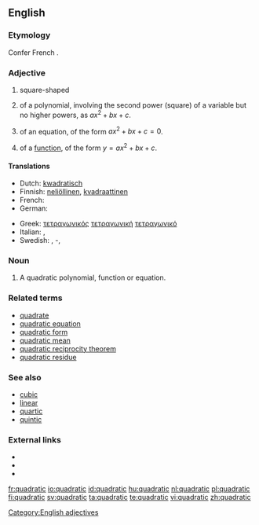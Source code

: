 ==English==

===Etymology===
Confer French {{term|lang=fr|quadratique}}.

===Adjective===
{{en-adj|-}}

# square-shaped
# {{mathematics}} of a polynomial, involving the second power (square) of a variable but no higher powers, as <math>ax^2 + bx + c</math>.
# {{mathematics}} of an equation, of the form <math> ax^2 + bx + c = 0</math>.
# {{mathematics}} of a [[function]], of the form <math> y = ax^2 + bx + c </math>.
<!-- Disputed. # the shape of a [[square]]-->

====Translations====
{{trans-top|of a class of polynomial of the form <math> y = a.x^2 + b.x + c </math>}}
* Dutch: [[kwadratisch]]
* Finnish: [[neliöllinen]], [[kvadraattinen]]
* French: {{t+|fr|quadratique|m|f}}
* German: {{t-|de|quadratisch}}
{{trans-mid}}
* Greek: [[τετραγωνικός]] {{m}} [[τετραγωνική]] {{f}} [[τετραγωνικό]] {{n}}
* Italian: {{t-|it|quadratico|m}}, {{t-|it|quadratica|f}}
* Swedish: {{t|sv|kvadratisk}}, {{t|sv|andragrads}}-, {{t|sv|andragradspolynom}}
{{trans-bottom}}

===Noun===
{{en-noun}}

# {{mathematics}} A quadratic polynomial, function or equation.

===Related terms===
* [[quadrate]]
* [[quadratic equation]]
* [[quadratic form]]
* [[quadratic mean]]
* [[quadratic reciprocity theorem]]
* [[quadratic residue]]

===See also===
* [[cubic]]
* [[linear]]
* [[quartic]]
* [[quintic]]

===External links===
* {{R:Webster 1913}}
* {{R:Century 1911}}
* {{R:OneLook}}

[[Category:English adjectives]]

[[fr:quadratic]]
[[io:quadratic]]
[[id:quadratic]]
[[hu:quadratic]]
[[nl:quadratic]]
[[pl:quadratic]]
[[fi:quadratic]]
[[sv:quadratic]]
[[ta:quadratic]]
[[te:quadratic]]
[[vi:quadratic]]
[[zh:quadratic]]